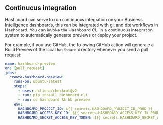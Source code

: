 ## Continuous integration

Hashboard can serve to run continuous integration on your Business Intelligence dashboards, this can be integrated with git and dbt workflows in Hashboard.  You can invoke the Hashboard CLI in a continuous integration system to automatically generate previews or deploy your project.

For example, if you use GitHub, the following GitHub action will generate a Build Preview of the local `hashboard` directory whenever you send a pull request:

```yaml
name: hashboard-preview
on: [pull_request]
jobs:
  create-hashboard-preview:
    runs-on: ubuntu-latest
    steps:
      - uses: actions/checkout@v2
      - run: pip install hashboard-cli
      - run: cd hashboard && hb preview
    env:
      HASHBOARD_PROJECT_ID: ${{ secrets.HASHBOARD_PROJECT_ID_PROD }}
      HASHBOARD_ACCESS_KEY_ID: ${{ secrets.HASHBOARD_ACCESS_KEY_ID_PROD }}
      HASHBOARD_SECRET_ACCESS_KEY_TOKEN: ${{ secrets.HASHBOARD_SECRET_ACCESS_KEY_TOKEN_PROD }}
```
